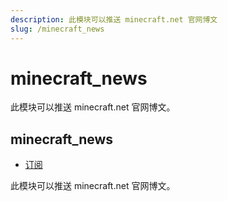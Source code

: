 ```yaml
---
description: 此模块可以推送 minecraft.net 官网博文
slug: /minecraft_news
---
```


# minecraft_news

此模块可以推送 minecraft.net 官网博文。

## minecraft_news

-   [订阅](/docs/help/reading#命令类型)

此模块可以推送 minecraft.net 官网博文。

